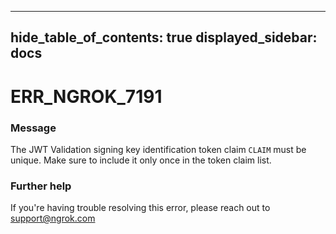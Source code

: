 

---
hide_table_of_contents: true
displayed_sidebar: docs
---


# ERR_NGROK_7191

### Message
The JWT Validation signing key identification token claim `CLAIM` must be unique. Make sure to include it only once in the token claim list.

<ErrorDetails error="err_ngrok_7191" />



### Further help
If you're having trouble resolving this error, please reach out to [support@ngrok.com](mailto:support@ngrok.com?subject=Help%20with%20ERR_NGROK_7191)


